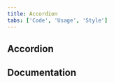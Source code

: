 ```yaml
---
title: Accordion
tabs: ['Code', 'Usage', 'Style']
---
```


## Accordion

<ComponentCode
  name="Accordion"
  component="accordion"
  variation="accordion"
  hasReactVersion
  hasVueVersion="accordion--default"
  hasAngularVersion="?path=/story/accordion--basic"
  codepen="WWrNvp"></ComponentCode>

## Documentation

<ComponentDocs component="accordion"></ComponentDocs>
